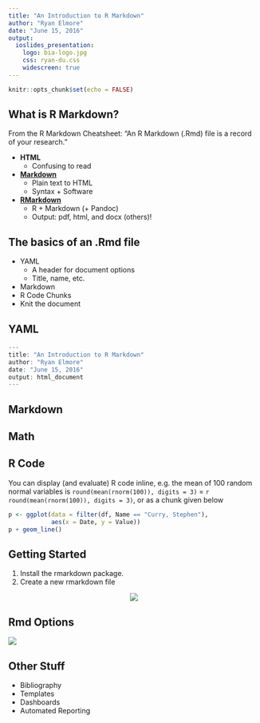 ```yaml
---
title: "An Introduction to R Markdown"
author: "Ryan Elmore"
date: "June 15, 2016"
output: 
  ioslides_presentation:
    logo: bia-logo.jpg
    css: ryan-du.css
    widescreen: true
---
```


```r
knitr::opts_chunk$set(echo = FALSE)
```

## What is R Markdown?

From the R Markdown Cheatsheet: "An R Markdown (.Rmd) file is a record of your research."

* <b> HTML </b>
    + Confusing to read
* <b> [Markdown](https://daringfireball.net/projects/markdown/)</b>
    + Plain text to HTML 
    + Syntax + Software
* <b> [RMarkdown](http://rmarkdown.rstudio.com">RMarkdown)</b>
    + R + Markdown (+ Pandoc)
    + Output: pdf, html, and docx (others)!

## The basics of an .Rmd file

* YAML
    + A header for document options
    + Title, name, etc.
* Markdown
* R Code Chunks
* Knit the document

## YAML {.flexbox .vcenter}

```r
---
title: "An Introduction to R Markdown"
author: "Ryan Elmore"
date: "June 15, 2016"
output: html_document
---
```

## Markdown

## Math

## R Code 

You can display (and evaluate) R code inline, e.g. the mean of 100 random normal variables is `round(mean(rnorm(100)), digits = 3)` = `r round(mean(rnorm(100)), digits = 3)`, or as a chunk given below

```r
p <- ggplot(data = filter(df, Name == "Curry, Stephen"),
            aes(x = Date, y = Value))
p + geom_line()
```

## Getting Started 

1. Install the rmarkdown package.
2. Create a new rmarkdown file 

<center>
![](../fig/new-rmd.png)
</center>

## Rmd Options {.flexbox .vcenter}

![](../fig/popup.png)

## Other Stuff

* Bibliography
* Templates
* Dashboards
* Automated Reporting
